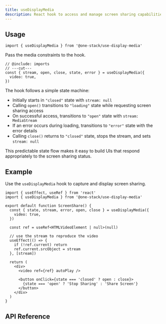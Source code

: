 ```yaml
---
title: useDisplayMedia
description: React hook to access and manage screen sharing capabilities using the Screen Capture API.
---
```


## Usage

```tsx twoslash include imports
import { useDisplayMedia } from '@one-stack/use-display-media'
```

Pass the media constraints to the hook.

```tsx twoslash
// @include: imports
// ---cut---
const { stream, open, close, state, error } = useDisplayMedia({
  video: true,
})
```

The hook follows a simple state machine:

- Initially starts in `"closed"` state with `stream: null`
- Calling `open()` transitions to `"loading"` state while requesting screen sharing access
- On successful access, transitions to `"open"` state with `stream: MediaStream`
- If an error occurs during loading, transitions to `"error"` state with the error details
- Calling `close()` returns to `"closed"` state, stops the stream, and sets `stream: null`

This predictable state flow makes it easy to build UIs that respond appropriately to the screen sharing status.

## Example

Use the `useDisplayMedia` hook to capture and display screen sharing.

```tsx twoslash
import { useEffect, useRef } from 'react'
import { useDisplayMedia } from '@one-stack/use-display-media'

export default function ScreenShare() {
  const { state, stream, error, open, close } = useDisplayMedia({
    video: true,
  })

  const ref = useRef<HTMLVideoElement | null>(null)

  // use the stream to reproduce the video
  useEffect(() => {
    if (!ref.current) return
    ref.current.srcObject = stream
  }, [stream])

  return (
    <div>
      <video ref={ref} autoPlay />

      <button onClick={state === 'closed' ? open : close}>
        {state === 'open' ? 'Stop Sharing' : 'Share Screen'}
      </button>
    </div>
  )
}
```

## API Reference

<AutoTypeTable
  name="UseDisplayMediaOptions"
  description="Options of the useDisplayMedia hook."
  path="packages/use-display-media/src/index.ts"
/>

<AutoTypeTable
  name="UseDisplayMediaReturn"
  description="Return value of the useDisplayMedia hook."
  path="packages/use-display-media/src/index.ts"
/>
